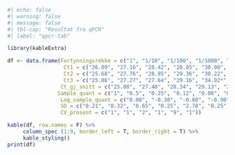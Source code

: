 
```r
#| echo: false
#| warning: false
#| message: false
#| tbl-cap: "Resultat fra qPCR"
#| label: "qpcr-tab"

library(kableExtra)

df <- data.frame(Fortynningsrekke = c("1", "1/10", "1/100", "1/1000", "1/10000", "1/100000"),
                  Ct1 = c("26.09", "27.16", "28.42", "28.85", "30.00", "30.87"),
                  Ct2 = c("25.68", "27.76", "28.95", "29.36", "30.22", "30.68"),
                  Ct3 = c("25.86", "27.27", "27.64", "29.16", "34.92*", "31.19"),
                 Ct_gj_snitt = c("25.88", "27.40", "28.34", "29.13", "31.71", "30.91"),
                Sample_quant = c("1", "0.5", "0.25", "0.12", "0.06", "0.03"),
                 Log_sample_quant = c("0.00", "-0.30", "-0.60", "-0.90", "-1.20", "-1.50"),
                 SD = c("0.21", "0.32", "0.65", "0.25", "2.78", "0.25"),
                 CV_prosent = c("1", "1", "2", "1", "9", "1"))

kable(df, row.names = F) %>%
     column_spec (1:9, border_left = T, border_right = T) %>% 
     kable_styling()
print(df)
```

